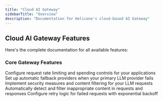 ```yaml
---
title: "Cloud AI Gateway"
sidebarTitle: "Overview"
description: "Documentation for Helicone's cloud-based AI Gateway"
---
```


## Cloud AI Gateway Features

Here's the complete documentation for all available features:

### Core Gateway Features

<CardGroup cols={2}>
<Card title="Custom Rate Limits" icon="gauge" href="/features/advanced-usage/custom-rate-limits">
  Configure request rate limiting and spending controls for your applications
</Card>
<Card title="Gateway Fallbacks" icon="shield" href="/getting-started/integration-method/gateway-fallbacks">
  Set up automatic fallback providers when your primary LLM provider fails
</Card>
<Card title="LLM Security" icon="lock" href="/features/advanced-usage/llm-security">
  Implement security measures and content filtering for your LLM requests
</Card>
<Card title="Content Moderation" icon="eye" href="/features/advanced-usage/moderations">
  Automatically detect and filter inappropriate content in requests and responses
</Card>
<Card title="Automatic Retries" icon="arrows-rotate" href="/features/advanced-usage/retries">
  Configure retry logic for failed requests with exponential backoff
</Card>
</CardGroup>